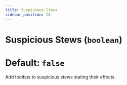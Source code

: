 ```yaml
---
title: Suspicious Stews
sidebar_position: 26
---
```

# Suspicious Stews (`boolean`)
# Default: `false`
Add tooltips to suspicious stews stating their effects.
